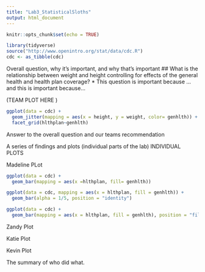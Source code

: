 ```yaml
---
title: "Lab3_StatisticalSloths"
output: html_document
---
```


```r
knitr::opts_chunk$set(echo = TRUE)
```
```r
library(tidyverse)
source("http://www.openintro.org/stat/data/cdc.R")
cdc <- as_tibble(cdc)
```

Overall question, why it’s important, and why that’s important
## What is the relationship between weight and height controlling for effects of the general health and health plan coverage? 
* This question is important because ... and this is important because...

(TEAM PLOT HERE )
```r
ggplot(data = cdc) + 
  geom_jitter(mapping = aes(x = height, y = weight, color= genhlth)) + 
  facet_grid(hlthplan~genhlth)
```
Answer to the overall question and our teams recommendation



A series of findings and plots (individual parts of the lab)
INDIVIDUAL PLOTS 

Madeline PLot 

```r
ggplot(data = cdc) + 
  geom_bar(mapping = aes(x =hlthplan, fill= genhlth))
```

```r
ggplot(data = cdc, mapping = aes(x = hlthplan, fill = genhlth)) + 
  geom_bar(alpha = 1/5, position = "identity")
```

```r
ggplot(data = cdc) + 
  geom_bar(mapping = aes(x = hlthplan, fill = genhlth), position = "fill")
```




Zandy Plot 



Katie Plot 




Kevin Plot 




The summary of who did what.



